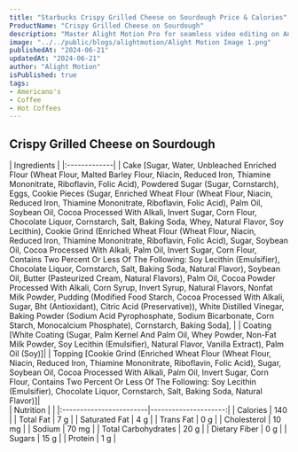 ```yaml
---
title: "Starbucks Crispy Grilled Cheese on Sourdough Price & Calories"
ProductName: "Crispy Grilled Cheese on Sourdough" 
description: "Master Alight Motion Pro for seamless video editing on Android, iOS, and Tablets with our ultimate guide, unlocking advanced features and elevating your skills in 2024!"
image: "../../public/blogs/alightmotion/Alight Motion Image 1.png"
publishedAt: "2024-06-21"
updatedAt: "2024-06-21"
author: "Alight Motion"
isPublished: true
tags:
- Americano's
- Coffee
- Hot Coffees   
---
```


 
## Crispy Grilled Cheese on Sourdough 
  
<div className="tables-container">
  <div className="table-wrapper">
    | Ingredients  |  
    |:-------------|
    | Cake [Sugar, Water, Unbleached Enriched Flour (Wheat Flour, Malted Barley Flour, Niacin, Reduced Iron, Thiamine Mononitrate, Riboflavin, Folic Acid), Powdered Sugar (Sugar, Cornstarch), Eggs, Cookie Pieces (Sugar, Enriched Wheat Flour (Wheat Flour, Niacin, Reduced Iron, Thiamine Mononitrate, Riboflavin, Folic Acid), Palm Oil, Soybean Oil, Cocoa Processed With Alkali, Invert Sugar, Corn Flour, Chocolate Liquor, Cornstarch, Salt, Baking Soda, Whey, Natural Flavor, Soy Lecithin), Cookie Grind (Enriched Wheat Flour (Wheat Flour, Niacin, Reduced Iron, Thiamine Mononitrate, Riboflavin, Folic Acid), Sugar, Soybean Oil, Cocoa Processed With Alkali, Palm Oil, Invert Sugar, Corn Flour, Contains Two Percent Or Less Of The Following: Soy Lecithin (Emulsifier), Chocolate Liquor, Cornstarch, Salt, Baking Soda, Natural Flavor), Soybean Oil, Butter (Pasteurized Cream, Natural Flavors), Palm Oil, Cocoa Powder Processed With Alkali, Corn Syrup, Invert Syrup, Natural Flavors, Nonfat Milk Powder, Pudding (Modified Food Starch, Cocoa Processed With Alkali, Sugar, Bht (Antioxidant), Citric Acid (Preservative)), White Distilled Vinegar, Baking Powder (Sodium Acid Pyrophosphate, Sodium Bicarbonate, Corn Starch, Monocalcium Phosphate), Cornstarch, Baking Soda], |
    | Coating [White Coating (Sugar, Palm Kernel And Palm Oil, Whey Powder, Non-Fat Milk Powder, Soy Lecithin (Emulsifier), Natural Flavor, Vanilla Extract), Palm Oil (Soy)]|
    | Topping [Cookie Grind (Enriched Wheat Flour (Wheat Flour, Niacin, Reduced Iron, Thiamine Mononitrate, Riboflavin, Folic Acid), Sugar, Soybean Oil, Cocoa Processed With Alkali, Palm Oil, Invert Sugar, Corn Flour, Contains Two Percent Or Less Of The Following: Soy Lecithin (Emulsifier), Chocolate Liquor, Cornstarch, Salt, Baking Soda, Natural Flavor)]|
  </div>
  <div className="table-wrapper">
    | Nutrition               |                      |  
    |:------------------------|---------------------:|
    | Calories                | 140                  |
    | Total Fat               | 7 g                  |
    | Saturated Fat           | 4 g                  |
    | Trans Fat               | 0 g                  |
    | Cholesterol             | 10 mg                |
    | Sodium                  | 70 mg                |
    | Total Carbohydrates     | 20 g                 |
    | Dietary Fiber           | 0 g                  |
    | Sugars                  | 15 g                 |
    | Protein                 | 1 g                  |
  </div>
</div>
<style jsx>{`
  .tables-container {
    display: flex;
    flex-direction: row;
    gap: 30px;
  }
  .table-wrapper {
    width: 500px; /* Adjust as needed */
  }
  @media (max-width: 768px) {
    .tables-container {
      flex-direction: column;
      gap: 0px; /* Adjust as needed */
    }
    .table-wrapper {
      width: 100%; /* Adjust as needed */
    }
  }
`}</style>

